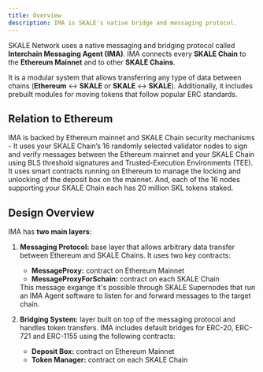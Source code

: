 ```yaml
---
title: Overview
description: IMA is SKALE's native bridge and messaging protocol.
---
```



SKALE Network uses a native messaging and bridging protocol called **Interchain Messaging Agent (IMA)**. IMA connects every **SKALE Chain** to the **Ethereum Mainnet** and to other **SKALE Chains**. 

It is a modular system that allows transferring any type of data between chains (**Ethereum** ↔ **SKALE** or **SKALE** ↔ **SKALE**). Additionally, it includes prebuilt modules for moving tokens that follow popular ERC standards.

## Relation to Ethereum

IMA is backed by Ethereum mainnet and SKALE Chain security mechanisms - It uses your SKALE Chain’s
16 randomly selected validator nodes to sign and verify messages between the Ethereum mainnet and your
SKALE Chain using BLS threshold signatures and Trusted-Execution Environments (TEE). It uses smart contracts
running on Ethereum to manage the locking and unlocking of the deposit box on the mainnet. And, each of the
16 nodes supporting your SKALE Chain each has 20 million SKL tokens staked.

## Design Overview

IMA has **two main layers**:

1. **Messaging Protocol:** base layer that allows arbitrary data transfer between Ethereum and SKALE Chains. It uses two key contracts:
   - **MessageProxy:** contract on Ethereum Mainnet
   - **MessageProxyForSchain:** contract on each SKALE Chain  
    <Aside>This message exgange it's possible through SKALE Supernodes that run an IMA Agent software to listen for and forward messages to the target chain.</Aside>

2. **Bridging System:** layer built on top of the messaging protocol and handles token transfers. IMA includes default bridges for ERC-20, ERC-721 and ERC-1155 using the following contracts:
   - **Deposit Box:** contract on Ethereum Mainnet
   - **Token Manager:** contract on each SKALE Chain 
